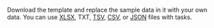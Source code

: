 Download the template and replace the sample data in it with your own data. You can use [XLSX](/docs-new/glossary#xlsx-format), TXT, [TSV](/docs-new/glossary#tsv-format), [CSV](/docs-new/glossary#csv-format), or [JSON](/docs-new/glossary#json-format) files with tasks.
